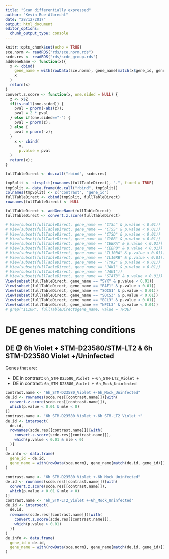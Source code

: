 ```yaml
---
title: "Scan differentially expressed"
author: "Kevin Rue-Albrecht"
date: "28/12/2017"
output: html_document
editor_options: 
  chunk_output_type: console
---
```


```r
knitr::opts_chunk$set(echo = TRUE)
sce.norm <- readRDS("rds/sce.norm.rds")
scde.res <- readRDS("rds/scde_group.rds")
addGeneName <- function(x){
  x <- cbind(
    gene_name = with(rowData(sce.norm), gene_name[match(x$gene_id, gene_id)]),
    x
  )
  return(x)
}
convert.z.score <- function(x, one.sided = NULL) {
  z <- x$Z
  if(is.null(one.sided)) {
    pval = pnorm(-abs(z));
    pval = 2 * pval
  } else if(one.sided=="-") {
    pval = pnorm(z);
  } else {
    pval = pnorm(-z);
  }
    x <- cbind(
      x,
      p.value = pval
  )
  return(x);
}   
```

```r
fullTableDirect <- do.call("rbind", scde.res)
```

```r
tmpSplit <- strsplit(rownames(fullTableDirect), ".", fixed = TRUE)
tmpSplit <- data.frame(do.call("rbind", tmpSplit))
colnames(tmpSplit) <- c("contrast", "gene_id")
fullTableDirect <- cbind(tmpSplit, fullTableDirect)
rownames(fullTableDirect) <- NULL
```

```r
fullTableDirect <- addGeneName(fullTableDirect)
fullTableDirect <- convert.z.score(fullTableDirect)
```

```r
# View(subset(fullTableDirect, gene_name == "CTSL" & p.value < 0.01))
# View(subset(fullTableDirect, gene_name == "CTSS" & p.value < 0.01))
# View(subset(fullTableDirect, gene_name == "CTSD" & p.value < 0.01))
# View(subset(fullTableDirect, gene_name == "CYBB" & p.value < 0.01))
# View(subset(fullTableDirect, gene_name == "CEBPA" & p.value < 0.01))
# View(subset(fullTableDirect, gene_name == "CEBPB" & p.value < 0.01))
# View(subset(fullTableDirect, gene_name == "IL10RA" & p.value < 0.01))
# View(subset(fullTableDirect, gene_name == "IL10RB" & p.value < 0.01))
# View(subset(fullTableDirect, gene_name == "TYK2" & p.value < 0.01))
# View(subset(fullTableDirect, gene_name == "JAK1" & p.value < 0.01))
# View(subset(fullTableDirect, gene_name == "JAK1"))
# View(subset(fullTableDirect, gene_name == "STAT3" & p.value < 0.01))
View(subset(fullTableDirect, gene_name == "SYK" & p.value < 0.01))
View(subset(fullTableDirect, gene_name == "RAF1" & p.value < 0.01))
View(subset(fullTableDirect, gene_name == "SOCS1" & p.value < 0.01))
View(subset(fullTableDirect, gene_name == "SOCS3" & p.value < 0.01))
View(subset(fullTableDirect, gene_name == "BCL3" & p.value < 0.01))
View(subset(fullTableDirect, gene_name == "NFIL3" & p.value < 0.01))
# grep("IL10R", fullTableDirect$gene_name, value = TRUE)
```

# DE genes matching conditions

## DE @ 6h Violet + STM-D23580/STM-LT2 & 6h STM-D23580 Violet +/Uninfected

Genes that are:

* DE in contrast: `6h_STM-D23580_Violet +-6h_STM-LT2_Violet +`
* DE in contrast: `6h_STM-D23580_Violet +-6h_Mock_Uninfected`

```r
contrast.name <- "6h_STM-D23580_Violet +-6h_Mock_Uninfected"
de.id <- rownames(scde.res[[contrast.name]])[with(
  convert.z.score(scde.res[[contrast.name]]),
  which(p.value < 0.01 & mle < 0)
)]
contrast.name <- "6h_STM-D23580_Violet +-6h_STM-LT2_Violet +"
de.id <- intersect(
  de.id,
  rownames(scde.res[[contrast.name]])[with(
    convert.z.score(scde.res[[contrast.name]]),
    which(p.value < 0.01 & mle < 0)
  )]
)
de.info <- data.frame(
  gene_id = de.id,
  gene_name = with(rowData(sce.norm), gene_name[match(de.id, gene_id)])
)
```

```r
contrast.name <- "6h_STM-D23580_Violet +-6h_Mock_Uninfected"
de.id <- rownames(scde.res[[contrast.name]])[with(
  convert.z.score(scde.res[[contrast.name]]),
  which(p.value < 0.01 & mle < 0)
)]
contrast.name <- "6h_STM-LT2_Violet +-6h_Mock_Uninfected"
de.id <- intersect(
  de.id,
  rownames(scde.res[[contrast.name]])[with(
    convert.z.score(scde.res[[contrast.name]]),
    which(p.value > 0.01)
  )]
)
de.info <- data.frame(
  gene_id = de.id,
  gene_name = with(rowData(sce.norm), gene_name[match(de.id, gene_id)])
)
```


